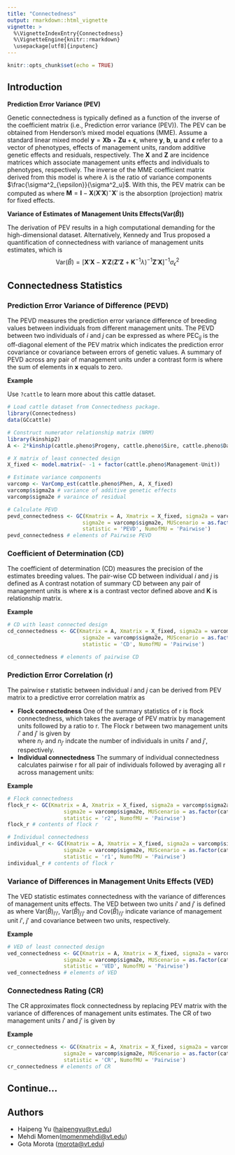 ```yaml
---
title: "Connectedness"
output: rmarkdown::html_vignette
vignette: >
  %\VignetteIndexEntry{Connectedness}
  %\VignetteEngine{knitr::rmarkdown}
  \usepackage[utf8]{inputenc}
---
```


```r
knitr::opts_chunk$set(echo = TRUE)
```

## Introduction
**Prediction Error Variance (PEV)**

Genetic connectedness is typically defined as a function of the inverse of the coefficient matrix (i.e., Prediction error variance (PEV)). The PEV can be obtained from Henderson's mixed model equations (MME). Assume a standard linear mixed model $\mathbf{y} = \mathbf{Xb} + \mathbf{Zu} + \boldsymbol{\epsilon}$, where $\mathbf{y}$, $\mathbf{b}$, $\mathbf{u}$ and $\boldsymbol{\epsilon}$ refer to a vector of phenotypes, effects of management units, random additive genetic effects and residuals, respectively. The $\mathbf{X}$ and $\mathbf{Z}$ are incidence matrices which associate management units effects and individuals to phenotypes, respectively. The inverse of the MME coefficient matrix derived from this model is 
\begin{align*}
\mathbf{C}^{-1} &= 
\begin{bmatrix}
 \mathbf{X'X} &      \mathbf{X'Z} \\
    \mathbf{Z'X} &     \mathbf{Z'Z} +  \mathbf{K}^{-1} \lambda  
 \end{bmatrix}^{-1} \\
&= 
\begin{bmatrix}
    \mathbf{C}^{11} & \mathbf{C}^{12} \\
     \mathbf{C}^{21} & \mathbf{C}^{22}
\end{bmatrix} 
\end{align*}
where $\lambda$ is the ratio of variance components $\frac{\sigma^2_{\epsilon}}{\sigma^2_u}$. With this, the PEV matrix can be computed as 
\begin{align*}
\text{PEV} &= (\mathbf{Z'MZ} + \mathbf{K}^{-1} \lambda)^{-1} \sigma^2_{\epsilon} \\
&= \mathbf{C}^{22} \sigma^2_{\epsilon}, 
\end{align*}
where $\mathbf{M} = \mathbf{I} - \mathbf{X}(\mathbf{X}' \mathbf{X})^{-}\mathbf{X}'$ is the absorption (projection) matrix for fixed effects. 

**Variance of Estimates of Management Units Effects(Var($\widehat{B}$))**

The derivation of PEV results in a high computational demanding for the high-dimensional dataset. Alternatively, Kennedy and Trus proposed a quantification of connectedness with variance of management units estimates, which is 
$$ \text{Var}({\widehat{B})} = [\mathbf{X}' \mathbf{X} - \mathbf{X}' \mathbf{Z}(\mathbf{Z'Z} + \mathbf{K}^{-1} \lambda)^{-1}\mathbf{Z}' \mathbf{X}]^{-1}\sigma^2_{\epsilon}$$


## Connectedness Statistics
### Prediction Error Variance of Difference (PEVD)
The PEVD measures the prediction error variance difference of breeding values between individuals from different management units. The PEVD between two individuals of $i$ and $j$ can be expressed as
\begin{align*} 
 \text{PEVD}(\hat{g_i} - \hat{g_j})  &= [ \text{PEV}(\hat{g_i}) + \text{PEV}(\hat{g_j}) - 2  \text{PEC}(\hat{g_i}, \hat{g_j})]  \\
 &= (\mathbf{C}^{22}_{ii} - \mathbf{C}^{22}_{ij} - \mathbf{C}^{22}_{ji} + \mathbf{C}^{22}_{jj}) \sigma^2_{\epsilon} \\
&= (\mathbf{C}^{22}_{ii}  + \mathbf{C}^{22}_{jj} - 2\mathbf{C}^{22}_{ij}) \sigma^2_{\epsilon} , 
\end{align*}
where PEC$_{ij}$ is the off-diagonal element of the PEV matrix which indicates the prediction error covariance or covariance between errors of genetic values. A summary of PEVD across any pair of management units under a contrast form is \begin{align*}
\text{PEVD}(\mathbf{x}) &= \mathbf{x}' \mathbf{C}^{22} \mathbf{x} \sigma^2_{\epsilon},
\end{align*} 
where the sum of elements in $\mathbf{x}$ equals to zero. 

**Example**

Use `?cattle` to learn more about this cattle dataset.
```r
# Load cattle dataset from Connectedness package.
library(Connectedness)
data(GCcattle)

# Construct numerator relationship matrix (NRM)
library(kinship2)
A <- 2*kinship(cattle.pheno$Progeny, cattle.pheno$Sire, cattle.pheno$Dam)

# X matrix of least connected design
X_fixed <- model.matrix(~ -1 + factor(cattle.pheno$Management-Unit)) 

# Estimate variance components
varcomp <- VarComp_est(cattle.pheno$Phen, A, X_fixed)
varcomp$sigma2a # variance of additive genetic effects
varcomp$sigma2e # varaince of residual

# Calculate PEVD 
pevd_connectedness <- GC(Kmatrix = A, Xmatrix = X_fixed, sigma2a = varcomp$sigma2a, 
                        sigma2e = varcomp$sigma2e, MUScenario = as.factor(cattle.pheno$Management-Unit), 
                        statistic = 'PEVD', NumofMU = 'Pairwise')
pevd_connectedness # elements of Pairwise PEVD
```


### Coefficient of Determination (CD)
The coefficient of determination (CD) measures the precision of the estimates breeding values. The pair-wise CD between individual $i$ and $j$ is defined as
\begin{align*}
\text{CD}_{ij} &= \frac{var(\mathbf{g}) - var(\mathbf{g}|\mathbf{\hat{g}})}{var(\mathbf{g})} \\
&= 1 - \frac{var(\mathbf{g}|\mathbf{\hat{g}})}{var(\mathbf{g})} \\
&= 1 - \lambda \frac{\mathbf{C}^{22}_{ii} + \mathbf{C}^{22}_{jj} - 2\mathbf{C}^{22}_{ij} }{\mathbf{K}_{ii} + \mathbf{K}_{jj} - 2\mathbf{K}_{ij}}. 
\end{align*}
A contrast notation of summary CD between any pair of management units is 
\begin{align*}
\text{CD}(\mathbf{x}) &= 1 - \frac{var(\mathbf{x}'\mathbf{g}|\mathbf{\hat{g}})}{var(\mathbf{x}'\mathbf{g})} \\
&= 1- \lambda \frac{ \mathbf{x}' \mathbf{C}^{22} \mathbf{x} }{ \mathbf{x}' \mathbf{K} \mathbf{x}},
\end{align*}
where $\mathbf{x}$ is a contrast vector defined above and $\mathbf{K}$ is relationship matrix. 

**Example**
```r
# CD with least connected design
cd_connectedness <- GC(Kmatrix = A, Xmatrix = X_fixed, sigma2a = varcomp$sigma2a, 
                        sigma2e = varcomp$sigma2e, MUScenario = as.factor(cattle.pheno$Management-Unit), 
                        statistic = 'CD', NumofMU = 'Pairwise')

cd_connectedness # elements of pairwise CD
```

### Prediction Error Correlation (r)
The pairwise r statistic between individual $i$ and $j$ can be derived from PEV matrix to a predictive error correlation matrix as 
\begin{align*}
\text{r}_{ij} = \frac{\text{PEC}(\hat{g_i}, \hat{g_j})}{\sqrt{\text{PEV}(\hat{g_i})  \text{PEV}(\hat{g_j})}}.
\end{align*}

- **Flock connectedness**
One of the summary statistics of r is flock connectedness, which takes the average of PEV matrix by management units followed by a ratio to r. The Flock r between two management units $i'$ and $j'$ is given by  
\begin{align*}
\text{r}_{i'j'} &= \frac{ 1/n_{i'} \sum \text{PEC}_{i' j'} 1/n_{j'}}{   \sqrt{ (1/n_{i'})^2 \sum \text{PEV}_{i' i'} \cdot (1/n_{j'})^2 \sum \text{PEV}_{j' j'} }   } \\
&= \frac{ \sum \text{PEC}_{i' j'} }{   \sqrt{  \sum \text{PEV}_{i' i'} \cdot  \sum \text{PEV}_{j' j'} }   }, 
\end{align*}
where $n_{i'}$ and $n_{j'}$ indcate the number of individuals in units $i'$ and $j'$, respectively. 
- **Individual connectedness**
The summary of individual connectedness calculates pairwise r for all pair of individuals followed by averaging all r across management units: 
\begin{align*}
\text{r}_{i'j'} = \overline{\sum{\frac{\text{PEC}(\hat{g_{i'}}, \hat{g_{j'}})}{\sqrt{\text{PEV}(\hat{g_{i'}})  \text{PEV}(\hat{g_{j'}})}}}}.
\end{align*}

**Example**
```r
# Flock connectedness
flock_r <- GC(Kmatrix = A, Xmatrix = X_fixed, sigma2a = varcomp$sigma2a, 
                  sigma2e = varcomp$sigma2e, MUScenario = as.factor(cattle.pheno$Management-Unit), 
                  statistic = 'r2', NumofMU = 'Pairwise')
flock_r # contents of flock r

# Individual connectedness
individual_r <- GC(Kmatrix = A, Xmatrix = X_fixed, sigma2a = varcomp$sigma2a, 
                  sigma2e = varcomp$sigma2e, MUScenario = as.factor(cattle.pheno$Management-Unit), 
                  statistic = 'r1', NumofMU = 'Pairwise')
individual_r # contents of flock r
```

### Variance of Differences in Management Units Effects (VED)
The VED statistic estimates connectedness with the variance of differences of management units effects. The VED between two units $i'$ and $j'$ is defined as
\begin{align*}
\text{VED}_{i'j'} &=
\text{Var}(\widehat{B})_{i'i'} + \text{Var}(\widehat{B})_{j'j'} - 2\text{Cov}(\widehat{B})_{i'j'},
\end{align*}
where Var$(\widehat{B})_{i'i'}$, Var$(\widehat{B})_{j'j'}$ and Cov$(\widehat{B})_{i'j'}$ indicate variance of management unit $i'$, $j'$ and covariance between two units, respectively. 

**Example**
```r
# VED of least connected design
ved_connectedness <- GC(Kmatrix = A, Xmatrix = X_fixed, sigma2a = varcomp$sigma2a, 
                  sigma2e = varcomp$sigma2e, MUScenario = as.factor(cattle.pheno$Management-Unit), 
                  statistic = 'VED', NumofMU = 'Pairwise')
ved_connectedness # elements of VED
```


### Connectedness Rating (CR)
The CR approximates flock connectedness by replacing PEV matrix with the variance of differences of management units estimates. The CR of two management units $i'$ and $j'$ is given by
\begin{align*}
\text{CR}_{i'j'} &=
\frac{\text{Cov}(\widehat{B})_{i'j'} }{ \sqrt{ \text{Var}(\widehat{B})_{i'i'} \cdot  \text{Var}(\widehat{B})_{j'j'}}}.
\end{align*}

**Example**
```r
cr_connectedness <- GC(Kmatrix = A, Xmatrix = X_fixed, sigma2a = varcomp$sigma2a, 
                  sigma2e = varcomp$sigma2e, MUScenario = as.factor(cattle.pheno$Management-Unit), 
                  statistic = 'CR', NumofMU = 'Pairwise')
cr_connectedness # elements of CR
```
## Continue...
## Authors
- Haipeng Yu (<haipengyu@vt.edu>)
- Mehdi Momen(<momenmehdi@vt.edu>)
- Gota Morota (<morota@vt.edu>)
